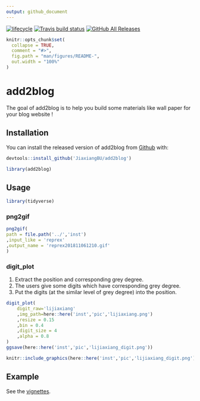 ```yaml
---
output: github_document
---
```


  [![lifecycle](https://img.shields.io/badge/lifecycle-experimental-orange.svg)](https://www.tidyverse.org/lifecycle/#experimental)
  [![Travis build status](https://travis-ci.org/JiaxiangBU/add2blog.svg?branch=master)](https://travis-ci.org/JiaxiangBU/add2blog)
  [![GitHub All Releases](https://img.shields.io/github/downloads/JiaxiangBU/add2blog/total.svg)](https://github.com/JiaxiangBU/add2blog)

<!-- README.md is generated from README.Rmd. Please edit that file -->

```r
knitr::opts_chunk$set(
  collapse = TRUE,
  comment = "#>",
  fig.path = "man/figures/README-",
  out.width = "100%"
)
```

# add2blog

The goal of add2blog is to
help you build some materials like wall paper for your blog website !


## Installation

You can install the released version of add2blog from [Github](https://github.com/JiaxiangBU/add2blog) with:

```r
devtools::install_github('JiaxiangBU/add2blog')
```

```r
library(add2blog)
```

## Usage

```r
library(tidyverse)
```

### png2gif

```r
png2gif(
path = file.path('../','inst')
,input_like = 'reprex'
,output_name = 'reprex201811061210.gif'
)
```

### digit_plot

1. Extract the position and corresponding grey degree.
1. The users give some digits which have corresponding grey degree.
1. Put the digits (at the similar level of grey degree) into the position.

```r
digit_plot(
    digit_raw='lijiaxiang'
    ,img_path=here::here('inst','pic','lijiaxiang.png')
    ,resize = 0.15
    ,bin = 0.4
    ,digit_size = 4
    ,alpha = 0.8
)
ggsave(here::here('inst','pic','lijiaxiang_digit.png'))
```

```r
knitr::include_graphics(here::here('inst','pic','lijiaxiang_digit.png'))
```


## Example

See the [vignettes](https://jiaxiangbu.github.io/add2blog/articles/).


